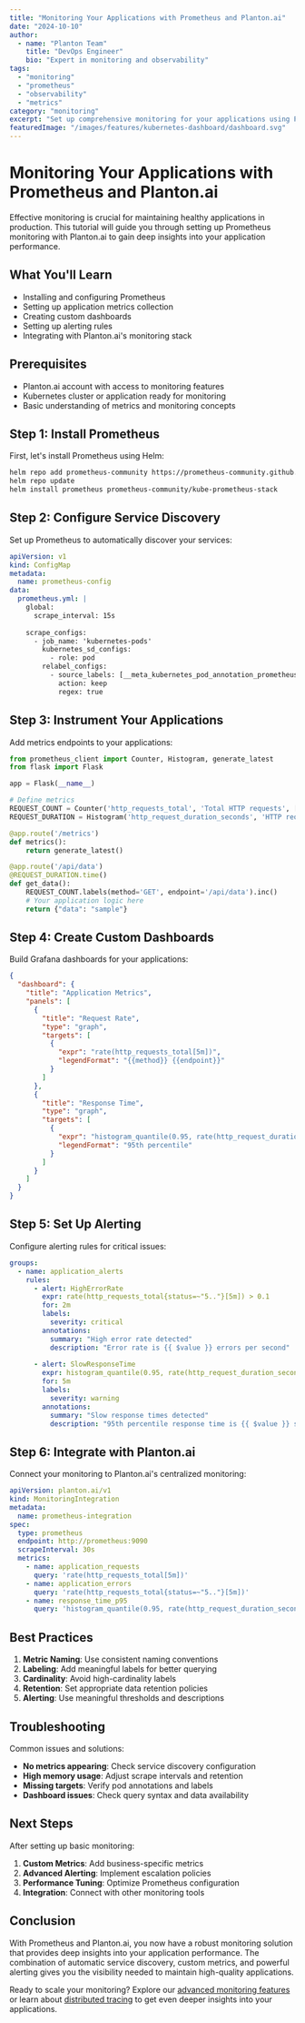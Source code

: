 ```yaml
---
title: "Monitoring Your Applications with Prometheus and Planton.ai"
date: "2024-10-10"
author:
  - name: "Planton Team"
    title: "DevOps Engineer"
    bio: "Expert in monitoring and observability"
tags:
  - "monitoring"
  - "prometheus"
  - "observability"
  - "metrics"
category: "monitoring"
excerpt: "Set up comprehensive monitoring for your applications using Prometheus and Planton.ai's monitoring stack."
featuredImage: "/images/features/kubernetes-dashboard/dashboard.svg"
---
```


# Monitoring Your Applications with Prometheus and Planton.ai

Effective monitoring is crucial for maintaining healthy applications in production. This tutorial will guide you through setting up Prometheus monitoring with Planton.ai to gain deep insights into your application performance.

## What You'll Learn

- Installing and configuring Prometheus
- Setting up application metrics collection
- Creating custom dashboards
- Setting up alerting rules
- Integrating with Planton.ai's monitoring stack

## Prerequisites

- Planton.ai account with access to monitoring features
- Kubernetes cluster or application ready for monitoring
- Basic understanding of metrics and monitoring concepts

## Step 1: Install Prometheus

First, let's install Prometheus using Helm:

```bash
helm repo add prometheus-community https://prometheus-community.github.io/helm-charts
helm repo update
helm install prometheus prometheus-community/kube-prometheus-stack
```

## Step 2: Configure Service Discovery

Set up Prometheus to automatically discover your services:

```yaml
apiVersion: v1
kind: ConfigMap
metadata:
  name: prometheus-config
data:
  prometheus.yml: |
    global:
      scrape_interval: 15s
    
    scrape_configs:
      - job_name: 'kubernetes-pods'
        kubernetes_sd_configs:
          - role: pod
        relabel_configs:
          - source_labels: [__meta_kubernetes_pod_annotation_prometheus_io_scrape]
            action: keep
            regex: true
```

## Step 3: Instrument Your Applications

Add metrics endpoints to your applications:

```python
from prometheus_client import Counter, Histogram, generate_latest
from flask import Flask

app = Flask(__name__)

# Define metrics
REQUEST_COUNT = Counter('http_requests_total', 'Total HTTP requests', ['method', 'endpoint'])
REQUEST_DURATION = Histogram('http_request_duration_seconds', 'HTTP request duration')

@app.route('/metrics')
def metrics():
    return generate_latest()

@app.route('/api/data')
@REQUEST_DURATION.time()
def get_data():
    REQUEST_COUNT.labels(method='GET', endpoint='/api/data').inc()
    # Your application logic here
    return {"data": "sample"}
```

## Step 4: Create Custom Dashboards

Build Grafana dashboards for your applications:

```json
{
  "dashboard": {
    "title": "Application Metrics",
    "panels": [
      {
        "title": "Request Rate",
        "type": "graph",
        "targets": [
          {
            "expr": "rate(http_requests_total[5m])",
            "legendFormat": "{{method}} {{endpoint}}"
          }
        ]
      },
      {
        "title": "Response Time",
        "type": "graph",
        "targets": [
          {
            "expr": "histogram_quantile(0.95, rate(http_request_duration_seconds_bucket[5m]))",
            "legendFormat": "95th percentile"
          }
        ]
      }
    ]
  }
}
```

## Step 5: Set Up Alerting

Configure alerting rules for critical issues:

```yaml
groups:
  - name: application_alerts
    rules:
      - alert: HighErrorRate
        expr: rate(http_requests_total{status=~"5.."}[5m]) > 0.1
        for: 2m
        labels:
          severity: critical
        annotations:
          summary: "High error rate detected"
          description: "Error rate is {{ $value }} errors per second"
      
      - alert: SlowResponseTime
        expr: histogram_quantile(0.95, rate(http_request_duration_seconds_bucket[5m])) > 2
        for: 5m
        labels:
          severity: warning
        annotations:
          summary: "Slow response times detected"
          description: "95th percentile response time is {{ $value }} seconds"
```

## Step 6: Integrate with Planton.ai

Connect your monitoring to Planton.ai's centralized monitoring:

```yaml
apiVersion: planton.ai/v1
kind: MonitoringIntegration
metadata:
  name: prometheus-integration
spec:
  type: prometheus
  endpoint: http://prometheus:9090
  scrapeInterval: 30s
  metrics:
    - name: application_requests
      query: 'rate(http_requests_total[5m])'
    - name: application_errors
      query: 'rate(http_requests_total{status=~"5.."}[5m])'
    - name: response_time_p95
      query: 'histogram_quantile(0.95, rate(http_request_duration_seconds_bucket[5m]))'
```

## Best Practices

1. **Metric Naming**: Use consistent naming conventions
2. **Labeling**: Add meaningful labels for better querying
3. **Cardinality**: Avoid high-cardinality labels
4. **Retention**: Set appropriate data retention policies
5. **Alerting**: Use meaningful thresholds and descriptions

## Troubleshooting

Common issues and solutions:

- **No metrics appearing**: Check service discovery configuration
- **High memory usage**: Adjust scrape intervals and retention
- **Missing targets**: Verify pod annotations and labels
- **Dashboard issues**: Check query syntax and data availability

## Next Steps

After setting up basic monitoring:

1. **Custom Metrics**: Add business-specific metrics
2. **Advanced Alerting**: Implement escalation policies
3. **Performance Tuning**: Optimize Prometheus configuration
4. **Integration**: Connect with other monitoring tools

## Conclusion

With Prometheus and Planton.ai, you now have a robust monitoring solution that provides deep insights into your application performance. The combination of automatic service discovery, custom metrics, and powerful alerting gives you the visibility needed to maintain high-quality applications.

Ready to scale your monitoring? Explore our [advanced monitoring features](/docs/monitoring) or learn about [distributed tracing](/tutorials/distributed-tracing) to get even deeper insights into your applications.
